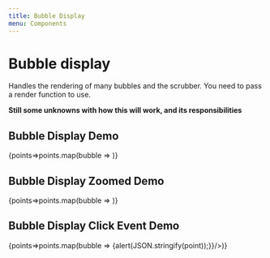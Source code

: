 ```yaml
---
title: Bubble Display
menu: Components
---
```

# Bubble display
Handles the rendering of many bubbles and the scrubber. You need to pass a render function to use.

**Still some unknowns with how this will work, and its responsibilities**




<PropsTable of={BubbleDisplay} /> 

## Bubble Display Demo
<Playground>
  <BubbleDisplay 
    points={DEMO_POINTS}
    width={600}
    height={200}
    x={0}
    zoom={1}
  >
    {points=>points.map(bubble => <SingleBubble {...bubble}/>)}
  </BubbleDisplay>
</Playground>

## Bubble Display Zoomed Demo
<Playground>
  <BubbleDisplay 
    points={DEMO_POINTS}
    width={600}
    height={200}
    x={400}
    zoom={2.0}
  >
    {points=>points.map(bubble => <SingleBubble {...bubble}/>)}
  </BubbleDisplay>
</Playground>

## Bubble Display Click Event Demo
<Playground>
  <BubbleDisplay 
    points={DEMO_POINTS}
    width={600}
    height={200}
    x={0}
    zoom={1}
  >
    {points=>points.map(bubble => <SingleBubble {...bubble} onClick={(point, ev) => {alert(JSON.stringify(point));}}/>)}
  </BubbleDisplay>
</Playground>

